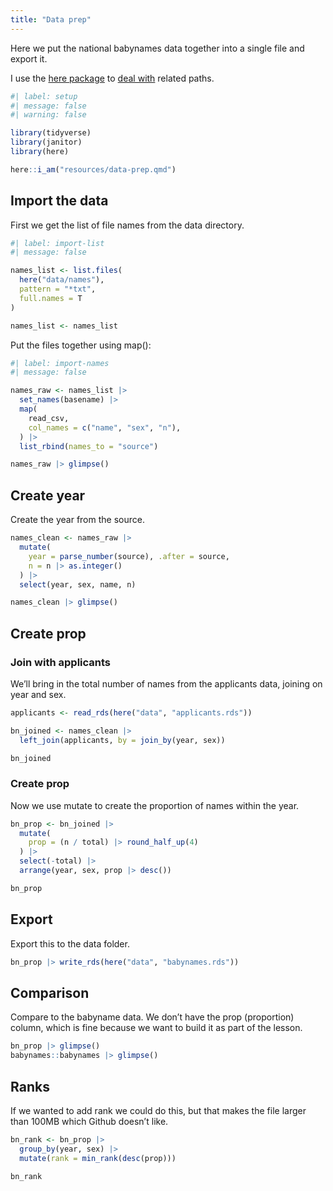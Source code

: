 ```yaml
---
title: "Data prep"
---
```


Here we put the national babynames data together into a single file and export it.

I use the [here package](https://here.r-lib.org/) to [deal with](https://github.com/jennybc/here_here) related paths.

```r
#| label: setup
#| message: false
#| warning: false

library(tidyverse)
library(janitor)
library(here)

here::i_am("resources/data-prep.qmd")
```

## Import the data

First we get the list of file names from the data directory.

```r
#| label: import-list
#| message: false

names_list <- list.files(
  here("data/names"),
  pattern = "*txt",
  full.names = T
)

names_list <- names_list
```

Put the files together using map():

```r
#| label: import-names
#| message: false

names_raw <- names_list |>
  set_names(basename) |>
  map(
    read_csv,
    col_names = c("name", "sex", "n"),
  ) |> 
  list_rbind(names_to = "source")

names_raw |> glimpse()
```
## Create year

Create the year from the source.

```r
names_clean <- names_raw |>
  mutate(
    year = parse_number(source), .after = source,
    n = n |> as.integer()
  ) |> 
  select(year, sex, name, n)

names_clean |> glimpse()
```

## Create prop

### Join with applicants

We'll bring in the total number of names from the applicants data, joining on year and sex.

```r
applicants <- read_rds(here("data", "applicants.rds"))

bn_joined <- names_clean |> 
  left_join(applicants, by = join_by(year, sex))

bn_joined  
```

### Create prop

Now we use mutate to create the proportion of names within the year.

```r
bn_prop <- bn_joined |> 
  mutate(
    prop = (n / total) |> round_half_up(4)
  ) |> 
  select(-total) |> 
  arrange(year, sex, prop |> desc())

bn_prop
```

## Export

Export this to the data folder.

```r
bn_prop |> write_rds(here("data", "babynames.rds"))
```


## Comparison

Compare to the babyname data. We don't have the prop (proportion) column, which is fine because we want to build it as part of the lesson.

```r
bn_prop |> glimpse()
babynames::babynames |> glimpse()

```

## Ranks

If we wanted to add rank we could do this, but that makes the file larger than 100MB which Github doesn't like.

```r
bn_rank <- bn_prop |> 
  group_by(year, sex) |>
  mutate(rank = min_rank(desc(prop)))

bn_rank
```